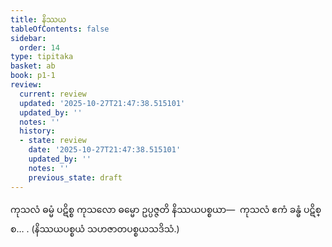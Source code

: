 ```yaml
---
title: နိဿယ
tableOfContents: false
sidebar:
  order: 14
type: tipitaka
basket: ab
book: p1-1
review:
  current: review
  updated: '2025-10-27T21:47:38.515101'
  updated_by: ''
  notes: ''
  history:
  - state: review
    date: '2025-10-27T21:47:38.515101'
    updated_by: ''
    notes: ''
    previous_state: draft
---
```



<ReviewStatus review={frontmatter.review} showDetails={true} />

<HypothesisAnnotation frontmatter={frontmatter} />

<DynamicBreadcrumb />

<Division number="7" book="p1-1" e="ch" v="36" p="296">

<Paragraph number="141" book="p1-1">
ကုသလံ ဓမ္မံ ပဋိစ္စ ကုသလော ဓမ္မော ဥပ္ပဇ္ဇတိ နိဿယပစ္စယာ—  ကုသလံ ဧကံ ခန္ဓံ ပဋိစ္စ… . (နိဿယပစ္စယံ သဟဇာတပစ္စယသဒိသံ.)
</Paragraph>
</Division>